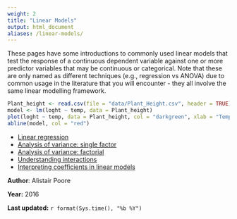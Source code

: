 ```yaml
---
weight: 2
title: "Linear Models"
output: html_document
aliases: /linear-models/
---
```


These pages have some introductions to commonly used linear models that test the response of a continuous dependent variable against one or more predictor variables that may be continuous or categorical. Note that these are only named as different techniques (e.g., regression vs ANOVA) due to common usage in the literature that you will encounter - they all involve the same linear modelling framework.


```r
Plant_height <- read.csv(file = "data/Plant_Height.csv", header = TRUE)
model <- lm(loght ~ temp, data = Plant_height)
plot(loght ~ temp, data = Plant_height, col = "darkgreen", xlab = "Temperature (C)", ylab = "log(Plant height)", pch = 16)
abline(model, col = "red")
```

* [Linear regression](linear-regression/)
* [Analysis of variance: single factor](anova/anova-single/)
* [Analysis of variance: factorial](anova/anova-factorial/)  
* [Understanding interactions](interactions)
* [Interpreting coefficients in linear models](../glms/interpret-glm-coeffs/)

  

**Author**: Alistair Poore
 
**Year:** 2016

**Last updated:** `r format(Sys.time(), "%b %Y")`
